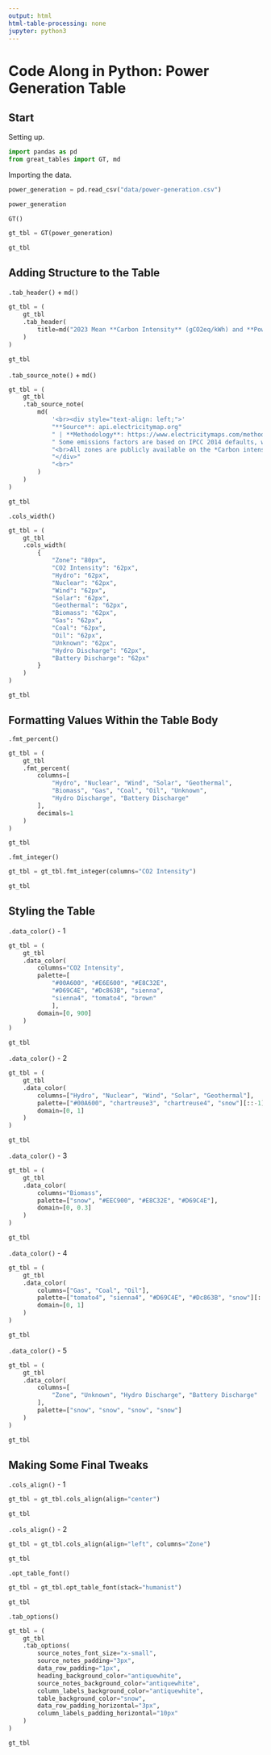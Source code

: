 ```yaml
---
output: html
html-table-processing: none
jupyter: python3
---
```


# Code Along in Python: Power Generation Table

## Start

Setting up.

```python
import pandas as pd
from great_tables import GT, md
```

Importing the data.

```python
power_generation = pd.read_csv("data/power-generation.csv")

power_generation
```

`GT()`

```python
gt_tbl = GT(power_generation)

gt_tbl
```

## Adding Structure to the Table

`.tab_header()` + `md()`

```python
gt_tbl = (
    gt_tbl
    .tab_header(
        title=md("2023 Mean **Carbon Intensity** (gCO2eq/kWh) and **Power Consumption** Breakdown (%)")
    )
)

gt_tbl
```

`.tab_source_note()` + `md()`

```python
gt_tbl = (
    gt_tbl
    .tab_source_note(
        md(
            '<br><div style="text-align: left;">'
            "**Source**: api.electricitymap.org" 
            " | **Methodology**: https://www.electricitymaps.com/methodology." 
            " Some emissions factors are based on IPCC 2014 defaults, while some are based on more accurate regional factors."
            "<br>All zones are publicly available on the *Carbon intensity and emission factors* tab via Google docs link<br>"
            "</div>"
            "<br>"
        )
    )
)

gt_tbl
```

`.cols_width()`

```python
gt_tbl = (
    gt_tbl
    .cols_width(
        {
            "Zone": "80px",
            "CO2 Intensity": "62px",
            "Hydro": "62px",
            "Nuclear": "62px",
            "Wind": "62px",
            "Solar": "62px",
            "Geothermal": "62px",
            "Biomass": "62px",
            "Gas": "62px",
            "Coal": "62px",
            "Oil": "62px",
            "Unknown": "62px",
            "Hydro Discharge": "62px",
            "Battery Discharge": "62px"
        }
    ) 
)

gt_tbl
```

## Formatting Values Within the Table Body

`.fmt_percent()`

```python
gt_tbl = (
    gt_tbl
    .fmt_percent(
        columns=[
            "Hydro", "Nuclear", "Wind", "Solar", "Geothermal",
            "Biomass", "Gas", "Coal", "Oil", "Unknown",
            "Hydro Discharge", "Battery Discharge"
        ],
        decimals=1
    )
)

gt_tbl
```

`.fmt_integer()`

```python
gt_tbl = gt_tbl.fmt_integer(columns="CO2 Intensity")

gt_tbl
```

## Styling the Table

`.data_color()` - 1

```python
gt_tbl = (
    gt_tbl
    .data_color(
        columns="CO2 Intensity",
        palette=[
            "#00A600", "#E6E600", "#E8C32E",
            "#D69C4E", "#Dc863B", "sienna",
            "sienna4", "tomato4", "brown"
            ],
        domain=[0, 900]
    )
)

gt_tbl
```

`.data_color()` - 2

```python
gt_tbl = (
    gt_tbl
    .data_color(
        columns=["Hydro", "Nuclear", "Wind", "Solar", "Geothermal"],
        palette=["#00A600", "chartreuse3", "chartreuse4", "snow"][::-1],
        domain=[0, 1]
    )
)

gt_tbl
```

`.data_color()` - 3

```python
gt_tbl = (
    gt_tbl
    .data_color(
        columns="Biomass",
        palette=["snow", "#EEC900", "#E8C32E", "#D69C4E"],
        domain=[0, 0.3]
    )
)

gt_tbl
```

`.data_color()` - 4

```python
gt_tbl = (
    gt_tbl
    .data_color(
        columns=["Gas", "Coal", "Oil"],
        palette=["tomato4", "sienna4", "#D69C4E", "#Dc863B", "snow"][::-1],
        domain=[0, 1]
    )
)

gt_tbl
```

`.data_color()` - 5

```python
gt_tbl = (
    gt_tbl
    .data_color(
        columns=[
            "Zone", "Unknown", "Hydro Discharge", "Battery Discharge"
        ],
        palette=["snow", "snow", "snow", "snow"]
    )
)

gt_tbl
```

## Making Some Final Tweaks

`.cols_align()` - 1

```python
gt_tbl = gt_tbl.cols_align(align="center")

gt_tbl
```

`.cols_align()` - 2

```python
gt_tbl = gt_tbl.cols_align(align="left", columns="Zone")

gt_tbl
```

`.opt_table_font()`

```python
gt_tbl = gt_tbl.opt_table_font(stack="humanist")

gt_tbl
```

`.tab_options()`

```python
gt_tbl = (
    gt_tbl
    .tab_options(
        source_notes_font_size="x-small",
        source_notes_padding="3px",
        data_row_padding="1px",
        heading_background_color="antiquewhite",
        source_notes_background_color="antiquewhite",
        column_labels_background_color="antiquewhite",
        table_background_color="snow",
        data_row_padding_horizontal="3px",
        column_labels_padding_horizontal="10px"
    )
)

gt_tbl
```
